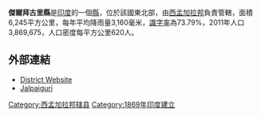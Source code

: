 '''傑爾拜古里縣'''是[[印度|印度]]的一個[[縣|縣]]，位於該國東北部，由[[西孟加拉邦|西孟加拉邦]]負責管轄，面積6,245平方公里，每年平均降雨量3,160毫米，[[識字率|識字率]]為73.79%，2011年人口3,869,675，人口密度每平方公里620人。

==外部連結==
* [http://www.jalpaiguri.nic.in District Website] {{Wayback|url=http://www.jalpaiguri.nic.in/ |date=20200608100907 }}
* [http://www.wb.nic.indist/jalpai.html Jalpaiguri]{{dead link|date=2017年11月 |bot=InternetArchiveBot |fix-attempted=yes }}

{{coord|26.7|N|89.0|E|display=title|type:adm2nd_region:IN-WB|format=dms}}

{{西孟加拉邦行政区划小作品}}
[[Category:西孟加拉邦辖县|Category:西孟加拉邦辖县]]
[[Category:1869年印度建立|Category:1869年印度建立]]